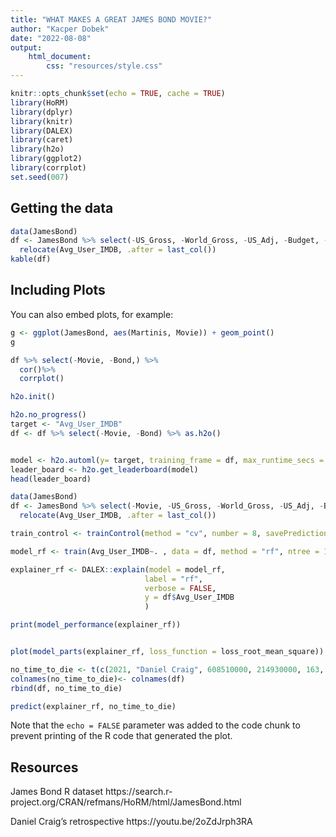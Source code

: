 ```yaml
---
title: "WHAT MAKES A GREAT JAMES BOND MOVIE?"
author: "Kacper Dobek"
date: "2022-08-08"
output: 
    html_document:
        css: "resources/style.css"
---
```


```r
knitr::opts_chunk$set(echo = TRUE, cache = TRUE)
library(HoRM)
library(dplyr)
library(knitr)
library(DALEX)
library(caret)
library(h2o)
library(ggplot2)
library(corrplot)
set.seed(007)
```

## Getting the data

```r
data(JamesBond)
df <- JamesBond %>% select(-US_Gross, -World_Gross, -US_Adj, -Budget, -Avg_User_Rtn_Tom) %>%
  relocate(Avg_User_IMDB, .after = last_col())
kable(df)
```

## Including Plots

You can also embed plots, for example:

```r
g <- ggplot(JamesBond, aes(Martinis, Movie)) + geom_point()
g

```

```r

df %>% select(-Movie, -Bond,) %>%
  cor()%>% 
  corrplot()
```

```r

h2o.init()

h2o.no_progress()
target <- "Avg_User_IMDB"
df <- df %>% select(-Movie, -Bond) %>% as.h2o()



```


```r

model <- h2o.automl(y= target, training_frame = df, max_runtime_secs = 30, max_models = 5, nfolds = 10)
leader_board <- h2o.get_leaderboard(model)
head(leader_board)

```

```r

data(JamesBond)
df <- JamesBond %>% select(-Movie, -US_Gross, -World_Gross, -US_Adj, -Budget, -Avg_User_Rtn_Tom) %>%
  relocate(Avg_User_IMDB, .after = last_col())

train_control <- trainControl(method = "cv", number = 8, savePredictions = "all")

model_rf <- train(Avg_User_IMDB~. , data = df, method = "rf", ntree = 100, trControl = train_control)

explainer_rf <- DALEX::explain(model = model_rf,
                              label = "rf",
                              verbose = FALSE,
                              y = df$Avg_User_IMDB
                              )

print(model_performance(explainer_rf))


plot(model_parts(explainer_rf, loss_function = loss_root_mean_square))
```
```r
no_time_to_die <- t(c(2021, "Daniel Craig", 608510000, 214930000, 163, 0, 1, 1, 66, 109, 1, 0))
colnames(no_time_to_die)<- colnames(df)
rbind(df, no_time_to_die)

predict(explainer_rf, no_time_to_die)
```
Note that the `echo = FALSE` parameter was added to the code chunk to prevent printing of the R code that generated the plot.

## Resources

James Bond R dataset https://search.r-project.org/CRAN/refmans/HoRM/html/JamesBond.html

Daniel Craig's retrospective https://youtu.be/2oZdJrph3RA

